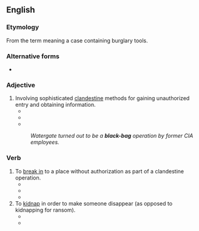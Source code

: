 {{also|black bag}}
==English==

===Etymology===
From the term {{m|en|black bag}} meaning a case containing burglary tools.

===Alternative forms===
* {{alter|en|black bag|blackbag}}

===Adjective===
{{en-adj|head=[[black]]-[[bag]]|-}}

# Involving sophisticated [[clandestine]] methods for gaining unauthorized entry and obtaining information.
#* {{quote-book|en|year=2011|title=Decision Time: The Defender|author=Jerry Ahern |page= |ISBN=1612323030 |passage=Holden's SEAL training had covered clandestine penetrations, but never '''black-bag''' jobs}}
#* {{quote-book|en|year=2012 |title=Gangster Squad: Covert Cops, the Mob, and the Battle for Los Angeles|author=Paul Lieberman |page= |ISBN=1250020166 |passage=Con Keeler was past his fortieth birthday and a veteran of more '''black-bag''' jobs than he could count.}}
#* {{quote-book|en|year=2015|title=The Excruciating History of Dentistry|author=James Wynbrandt |page= |ISBN=1466890142 |passage=In an interesting coda that perhaps presaged the '''black-bag''' jobs of the Watergate era, an unknown person or persons broke into Dr. Parr's office on New York's Forty-second street in 1926, gained access to the safe, and stole President Grant's, Mrs. Grant's, and President Chester Arthur's dentures.}}
#: ''Watergate turned out to be a '''black-bag''' operation by former CIA employees.''

===Verb===
{{en-verb|black-bags|black-bagging|black-bagged}}

# To [[break in]] to a place without authorization as part of a clandestine operation.
#* {{quote-book|en|year=2004 |title=Poison Blonde: An Amos Walker Novel|author=Loren D. Estleman |page= |ISBN=1429911808 |passage=He'd been tapped, bugged, and '''black-bagged''' under Nixon and Clinton, and under the present conditions all the cops needed to listen in was a thumbs-up from an Eagle Scout or better.}}
#* {{quote-book|en|year=2011 |title=Urban Fantasy Collection |author=Adrian Phoenix, ‎J. F. Lewis, ‎Jeri Smith-Ready |page= |ISBN= 1451652151|passage=Nothing jimmied. Nothing damaged. She'd been '''black-bagged''' by a pro. }}
#* {{quote-book|en|year=2011|title=The Best American Mystery Stories 2011|author=Harlan Coben (Ed.) |page= |ISBN= |passage=Before dawn, NEST '''black-bagged''' Ivan's building — not the Nuclear Emergency Search Teams, their shadows whose S stands for Strike. They pulled all hazmat out of the medical imaging office, substituted fake material, and broke the machines so nobody will wonder when they don't work.}}
# To [[kidnap]] in order to make someone disappear (as opposed to kidnapping for ransom).
#* {{quote-book|en|year=2016|title=Once Darkness Falls|author=S.M. Reine |page= |ISBN= |passage=When witches and demons caused enough trouble, the Union had a tendency to '''black-bag''' the baddies and toss them into a detention center.}}
#* {{quote-book|en|year=2017|title=The Prometheus Man|author=Scott Reardon |page= |ISBN=0316310913 |passage=It'll be tough to '''black-bag''' him. They may have to go all the way.}}